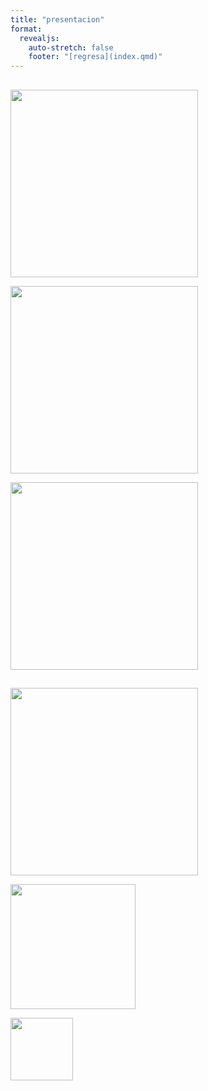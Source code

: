 ```yaml
---
title: "presentacion"
format:
  revealjs: 
    auto-stretch: false
    footer: "[regresa](index.qmd)"
---
```



## {auto-animate=true auto-animate-easing="ease-in-out"}

::: {.r-hstack}
::: {data-id="box1" auto-animate-delay="0"}
![](circulo-A.png){width=300px}
:::

::: {data-id="box2" auto-animate-delay="0.1"}
![](circulo-B.png){width=300px}
:::

::: {data-id="box3" auto-animate-delay="0.2" width=300px}
![](circulo-C.png){width=300px}
:::
:::

## {auto-animate=true auto-animate-easing="ease-in-out"}

::: {.r-stack}
::: {data-id="box1"}
![](circulo-A2.png){width=300px}

:::

::: {data-id="box2"}
![](circulo-B2.png){width=200px}
:::

::: {data-id="box3"}
![](circulo-C.png){width=100px}
:::
:::